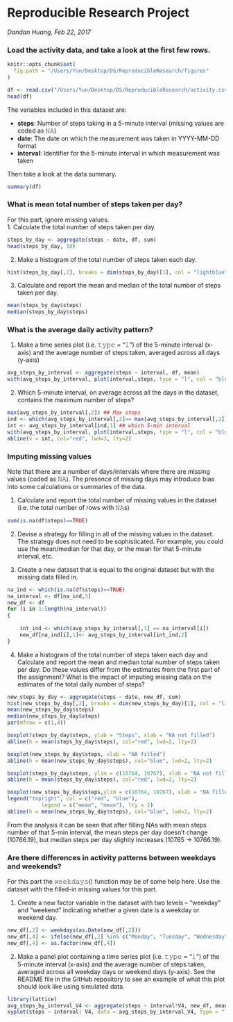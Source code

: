 Reproducible Research Project
============================================
*Dandan Huang, Feb 22, 2017*

### Load the activity data, and take a look at the first few rows.

```r
knitr::opts_chunk$set(
  fig.path = "/Users/Yun/Desktop/DS/ReproducibleResearch/figures"
)
```
```r
df <- read.csv("/Users/Yun/Desktop/DS/ReproducibleResearch/activity.csv")
head(df)
```

The variables included in this dataset are:  

- **steps**: Number of steps taking in a 5-minute interval (missing values are coded as 𝙽𝙰)  
- **date**: The date on which the measurement was taken in YYYY-MM-DD format  
- **interval**: Identifier for the 5-minute interval in which measurement was taken

Then take a look at the data summary.
```r
summary(df)
```

### What is mean total number of steps taken per day?

For this part, ignore missing values.  
1. Calculate the total number of steps taken per day.

```r
steps_by_day <- aggregate(steps ~ date, df, sum)
head(steps_by_day, 10)
```

2. Make a histogram of the total number of steps taken each day.

```r
hist(steps_by_day[,2], breaks = dim(steps_by_day)[1], col = "lightblue", border = "pink", main = "Total steps taken each day", xlab = "Number of steps")
```

3. Calculate and report the mean and median of the total number of steps taken per day.

```r
mean(steps_by_day$steps)
median(steps_by_day$steps)
```

### What is the average daily activity pattern?

1. Make a time series plot (i.e. 𝚝𝚢𝚙𝚎 = "𝚕") of the 5-minute interval (x-axis) and the average number of steps taken, averaged across all days (y-axis)

```r
avg_steps_by_interval <- aggregate(steps ~ interval, df, mean)
with(avg_steps_by_interval, plot(interval,steps, type = "l", col = "blue", main = "Average steps across days"))
```

2. Which 5-minute interval, on average across all the days in the dataset, contains the maximum number of steps?

```r
max(avg_steps_by_interval[,2]) ## Max steps
ind <- which(avg_steps_by_interval[,2]== max(avg_steps_by_interval[,2])) 
int <- avg_steps_by_interval[ind,1] ## which 5-min interval
with(avg_steps_by_interval, plot(interval,steps, type = "l", col = "blue", main = "Max steps interval"))
abline(v = int, col="red", lwd=3, lty=2)
```

### Imputing missing values

Note that there are a number of days/intervals where there are missing values (coded as 𝙽𝙰). The presence of missing days may introduce bias into some calculations or summaries of the data.

1. Calculate and report the total number of missing values in the dataset (i.e. the total number of rows with 𝙽𝙰s)

```r
sum(is.na(df$steps)==TRUE)

```

2. Devise a strategy for filling in all of the missing values in the dataset. The strategy does not need to be sophisticated. For example, you could use the mean/median for that day, or the mean for that 5-minute interval, etc.  


3. Create a new dataset that is equal to the original dataset but with the missing data filled in.  

```r
na_ind <- which(is.na(df$steps)==TRUE)
na_interval <- df[na_ind,3]
new_df <- df
for (i in 1:length(na_interval))
{
    
    int_ind <- which(avg_steps_by_interval[,1] == na_interval[i])
    new_df[na_ind[i],1]<- avg_steps_by_interval[int_ind,2]
}
```

4. Make a histogram of the total number of steps taken each day and Calculate and report the mean and median total number of steps taken per day. Do these values differ from the estimates from the first part of the assignment? What is the impact of imputing missing data on the estimates of the total daily number of steps?
```r
new_steps_by_day <- aggregate(steps ~ date, new_df, sum)
hist(new_steps_by_day[,2], breaks = dim(new_steps_by_day)[1], col = "lightblue", border = "pink", main = "Total steps taken each day", xlab = "Number of steps")
mean(new_steps_by_day$steps)
median(new_steps_by_day$steps)
par(mfrow = c(1,4))

boxplot(steps_by_day$steps, ylab = "Steps", xlab = "NA not filled")
abline(h = mean(steps_by_day$steps), col="red", lwd=2, lty=2)

boxplot(new_steps_by_day$steps, xlab = "NA filled")
abline(h = mean(new_steps_by_day$steps), col="blue", lwd=2, lty=2)

boxplot(steps_by_day$steps, ylim = c(10764, 10767), xlab = "NA not filled")
abline(h = mean(steps_by_day$steps), col="red", lwd=2, lty=2)

boxplot(new_steps_by_day$steps,ylim = c(10764, 10767), xlab = "NA filled")
legend("topright", col = c("red", "blue"), 
           legend = c("mean", "mean"), lty = 2)
abline(h = mean(new_steps_by_day$steps), col="blue", lwd=2, lty=2)
```

From the analysis it can be seen that after filling NAs with mean steps number of that 5-min interval, the mean steps per day doesn't change (10766.19), but median steps per day slightly increases (10765 -> 10766.19).  

### Are there differences in activity patterns between weekdays and weekends?

For this part the 𝚠𝚎𝚎𝚔𝚍𝚊𝚢𝚜() function may be of some help here. Use the dataset with the filled-in missing values for this part.

1. Create a new factor variable in the dataset with two levels – “weekday” and “weekend” indicating whether a given date is a weekday or weekend day.    

```r
new_df[,2] <- weekdays(as.Date(new_df[,2]))
new_df[,4] <- ifelse(new_df[,2] %in% c("Monday", "Tuesday", "Wednesday", "Thursday", "Friday"), "Weekday", "Weekend")
new_df[,4] <- as.factor(new_df[,4])
```
  
2. Make a panel plot containing a time series plot (i.e. 𝚝𝚢𝚙𝚎 = "𝚕") of the 5-minute interval (x-axis) and the average number of steps taken, averaged across all weekday days or weekend days (y-axis). See the README file in the GitHub repository to see an example of what this plot should look like using simulated data.  

```r
library(lattice)
avg_steps_by_interval_V4 <- aggregate(steps ~ interval*V4, new_df, mean)
xyplot(steps ~ interval| V4, data = avg_steps_by_interval_V4, type = "l", col = "blue", xlab = "Interval", ylab = "Number of steps")
```





